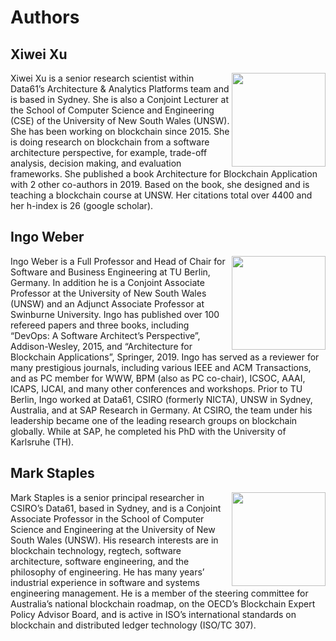 # Authors {#authors}

## Xiwei Xu
<img src="images/XiweiXu.jpg" align="right" width="150px"/>

Xiwei Xu is a senior research scientist within Data61's Architecture & Analytics Platforms team and is based in Sydney. She is also a Conjoint Lecturer at the School of Computer Science and Engineering (CSE) of the University of New South Wales (UNSW). She has been working on blockchain since 2015. She is doing research on blockchain from a software architecture perspective, for example, trade-off analysis, decision making, and evaluation frameworks. She published a book Architecture for Blockchain Application with 2 other co-authors in 2019. Based on the book, she designed and is teaching a blockchain course at UNSW. Her citations total over 4400 and her h-index is 26 (google scholar). 

## Ingo Weber
<img src="images/IngoWeber.jpg" align="right" width="150px"/>

Ingo Weber is a Full Professor and Head of Chair for Software and Business Engineering at TU Berlin, Germany. In addition he is a Conjoint Associate Professor at the University of New South Wales (UNSW) and an Adjunct Associate Professor at Swinburne University. Ingo has published over 100 refereed papers and three books, including "DevOps: A Software Architect's Perspective", Addison-Wesley, 2015, and "Architecture for Blockchain Applications", Springer, 2019. Ingo has served as a reviewer for many prestigious journals, including various IEEE and ACM Transactions, and as PC member for WWW, BPM (also as PC co-chair), ICSOC, AAAI, ICAPS, IJCAI, and many other conferences and workshops. Prior to TU Berlin, Ingo worked at Data61, CSIRO (formerly NICTA), UNSW in Sydney, Australia, and at SAP Research in Germany. At CSIRO, the team under his leadership became one of the leading research groups on blockchain globally. While at SAP, he completed his PhD with the University of Karlsruhe (TH).

## Mark Staples
<img src="images/MarkStaples" align="right" width="150px"/>

Mark Staples is a senior principal researcher in CSIRO's Data61, based in Sydney, and is a Conjoint Associate Professor in the School of Computer Science and Engineering at the University of New South Wales (UNSW). His research interests are in blockchain technology, regtech, software architecture, software engineering, and the philosophy of engineering. He has many years' industrial experience in software and systems engineering management. He is a member of the steering committee for Australia's national blockchain roadmap, on the OECD's Blockchain Expert Policy Advisor Board, and is active in ISO's international standards on blockchain and distributed ledger technology (ISO/TC 307).

